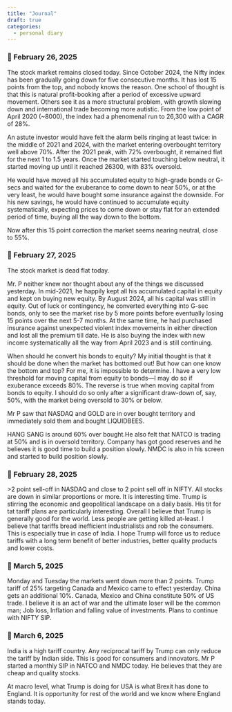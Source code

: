 ```yaml
---
title: "Journal"
draft: true
categories:
  - personal diary
---
```


### 📘 February 26, 2025

The stock market remains closed today. Since October 2024, the Nifty index has been gradually going down for five consecutive months. It has lost 15 points from the top, and nobody knows the reason. One school of thought is that this is natural profit-booking after a period of excessive upward movement. Others see it as a more structural problem, with growth slowing down and international trade becoming more autistic. From the low point of April 2020 (\~8000), the index had a phenomenal run to 26,300 with a CAGR of 28%.

An astute investor would have felt the alarm bells ringing at least twice: in the middle of 2021 and 2024, with the market entering overbought territory well above 70%. After the 2021 peak, with 72% overbought, it remained flat for the next 1 to 1.5 years. Once the market started touching below neutral, it started moving up until it reached 26300, with 83% oversold.

He would have moved all his accumulated equity to high-grade bonds or G-secs and waited for the exuberance to come down to near 50%, or at the very least, he would have bought some insurance against the downside. For his new savings, he would have continued to accumulate equity systematically, expecting prices to come down or stay flat for an extended period of time, buying all the way down to the bottom.

Now after this 15 point correction the market seems nearing neutral, close to 55%.

### 📘 February 27, 2025

The stock market is dead flat today.

Mr. P neither knew nor thought about any of the things we discussed yesterday. In mid-2021, he happily kept all his accumulated capital in equity and kept on buying new equity. By August 2024, all his capital was still in equity. Out of luck or contingency, he converted everything into G-sec bonds, only to see the market rise by 5 more points before eventually losing 15 points over the next 5-7 months. At the same time, he had purchased insurance against unexpected violent index movements in either direction and lost all the premium till date. He is also buying the index with new income systematically all the way from April 2023 and is still continuing.

When should he convert his bonds to equity? My initial thought is that it should be done when the market has bottomed out! But how can one know the bottom and top? For me, it is impossible to determine. I have a very low threshold for moving capital from equity to bonds—I may do so if exuberance exceeds 80%. The reverse is true when moving capital from bonds to equity. I should do so only after a significant draw-down of, say, 50%, with the market being oversold to 30% or below.

Mr P saw that NASDAQ and GOLD are in over bought territory and immediately sold them and bought LIQUIDBEES.

HANG SANG is around 60% over bought.He also felt that NATCO is trading at 50% and is in oversold territory. Company has got good reserves and he believes it is good time to build a position slowly. NMDC is also in his screen and started to build position slowly.

### 📘 February 28, 2025

\>2 point sell-off in NASDAQ and close to 2 point sell off in NIFTY. All stocks are down in similar proportions or more. It is interesting time. Trump is stirring the economic and geopolitical landscape on a daily basis. His tit for tat tariff plans are particularly interesting. Overall I believe that Trump is generally good for the world. Less people are getting killed at-least. I believe that tariffs bread inefficient industrialists and rob the consumers. This is especially true in case of India. I hope Trump will force us to reduce tariffs with a long term benefit of better industries, better quality products and lower costs.

### 📘 March 5, 2025

Monday and Tuesday the markets went down more than 2 points. Trump tariff of 25% targeting Canada and Mexico came to effect yesterday. China gets an additional 10%. Canada, Mexico and China constitute 50% of US trade. I believe it is an act of war and the ultimate loser will be the common man; Job loss, Inflation and falling value of investments. Plans to continue with NIFTY SIP.

### 📘 March 6, 2025

India is a high tariff country. Any reciprocal tariff by Trump can only reduce the tariff by Indian side. This is good for consumers and innovators. Mr P started a monthly SIP in NATCO and NMDC today. He believes that they are cheap and quality stocks.

At macro level, what Trump is doing for USA is what Brexit has done to England. It is opportunity for rest of the world and we know where England stands today.
